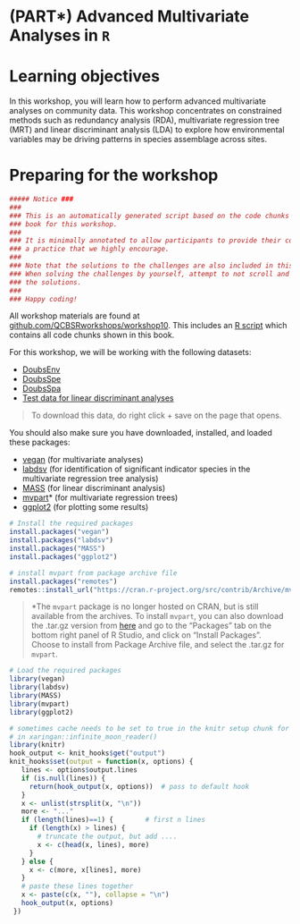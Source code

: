 # (PART\*) Advanced Multivariate Analyses in `R` {-}

# Learning objectives

In this workshop, you will learn how to perform advanced
multivariate analyses on community data. This workshop concentrates on
constrained methods such as redundancy analysis (RDA), multivariate
regression tree (MRT) and linear discriminant analysis (LDA) to explore
how environmental variables may be driving patterns in species
assemblage across sites.

# Preparing for the workshop

```r
##### Notice ###
###                                                                             #
### This is an automatically generated script based on the code chunks from the #
### book for this workshop.                                                     #
###                                                                             #
### It is minimally annotated to allow participants to provide their comments:  # 
### a practice that we highly encourage.                                        #
###                                                                             #
### Note that the solutions to the challenges are also included in this script. #
### When solving the challenges by yourself, attempt to not scroll and peek at  #
### the solutions.                                                              #
###                                                                             #
### Happy coding!                                                               #

```

All workshop materials are found at [github.com/QCBSRworkshops/workshop10](https://github.com/QCBSRworkshops/workshop10). This includes an [R script](https://qcbsrworkshops.github.io/workshop10/book-en/workshop10-script-en.R) which contains all code chunks shown in this book.

For this workshop, we will be working with the following datasets:

* [DoubsEnv](https://raw.githubusercontent.com/QCBSRworkshops/workshop10/main/pres-en/data/doubsenv.csv)  
* [DoubsSpe](https://raw.githubusercontent.com/QCBSRworkshops/workshop10/main/pres-en/data/doubsspe.csv)  
* [DoubsSpa](https://raw.githubusercontent.com/QCBSRworkshops/workshop10/main/pres-en/data/doubsspa.csv)  
* [Test data for linear discriminant analyses](https://raw.githubusercontent.com/QCBSRworkshops/workshop10/main/pres-en/data/classifyme.csv)  
  
> To download this data, do right click + save on the page that opens.

You should also make sure you have downloaded, installed, and loaded these packages:
 
* [vegan](https://cran.r-project.org/package=vegan) (for multivariate
      analyses)
* [labdsv](https://cran.r-project.org/package=labdsv) (for identification of significant indicator species in the
     multivariate regression tree analysis)
* [MASS](https://cran.r-project.org/package=MASS) (for linear discriminant
   analysis)
* [mvpart](https://cran.r-project.org/src/contrib/Archive/mvpart/mvpart_1.6-2.tar.gz)* (for multivariate regression trees)
* [ggplot2](https://cran.r-project.org/package=ggplot2) (for plotting some results)


```r
# Install the required packages
install.packages("vegan")
install.packages("labdsv")
install.packages("MASS")
install.packages("ggplot2")

# install mvpart from package archive file
install.packages("remotes")
remotes::install_url("https://cran.r-project.org/src/contrib/Archive/mvpart/mvpart_1.6-2.tar.gz")
```

> *The `mvpart` package is no longer hosted on CRAN, but is still available from the archives. To install `mvpart`, you can also download the .tar.gz version from [here](https://cran.r-project.org/src/contrib/Archive/mvpart/mvpart_1.6-2.tar.gz) and go to the "Packages" tab on the bottom right panel of R Studio, and click on "Install Packages". Choose to install from Package Archive file, and select the .tar.gz for `mvpart`.


```r
# Load the required packages
library(vegan)
library(labdsv)
library(MASS)
library(mvpart)
library(ggplot2)
```

```r
# sometimes cache needs to be set to true in the knitr setup chunk for this to take effect
# in xaringan::infinite_moon_reader()
library(knitr)
hook_output <- knit_hooks$get("output")
knit_hooks$set(output = function(x, options) {
   lines <- options$output.lines
   if (is.null(lines)) {
     return(hook_output(x, options))  # pass to default hook
   }
   x <- unlist(strsplit(x, "\n"))
   more <- "..."
   if (length(lines)==1) {        # first n lines
     if (length(x) > lines) {
       # truncate the output, but add ....
       x <- c(head(x, lines), more)
     }
   } else {
     x <- c(more, x[lines], more)
   }
   # paste these lines together
   x <- paste(c(x, ""), collapse = "\n")
   hook_output(x, options)
 })
```
